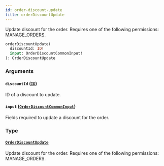 ```yaml
---
id: order-discount-update
title: orderDiscountUpdate
---
```



Update discount for the order. Requires one of the following permissions: MANAGE_ORDERS.

```graphql
orderDiscountUpdate(
  discountId: ID!
  input: OrderDiscountCommonInput!
): OrderDiscountUpdate
```


### Arguments

#### `discountId` ([`ID`](../../../developer/api-reference/scalars/id))

ID of a discount to update.


#### `input` ([`OrderDiscountCommonInput`](../../../developer/api-reference/inputs/order-discount-common-input))

Fields required to update a discount for the order.


### Type

#### [`OrderDiscountUpdate`](../../../developer/api-reference/objects/order-discount-update) 

Update discount for the order. Requires one of the following permissions: MANAGE_ORDERS.




